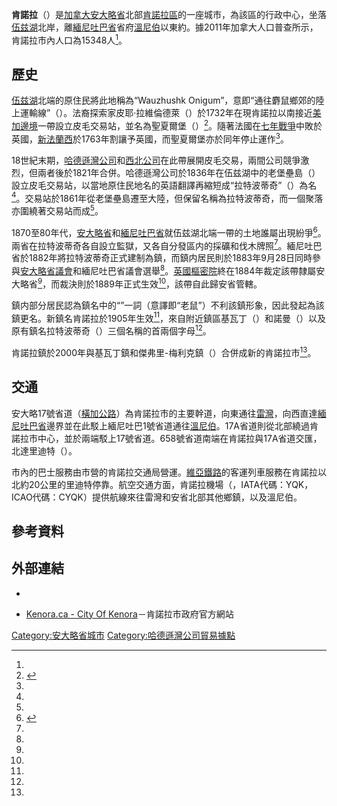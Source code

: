 {{noteTA
|1=zh-hans:桑德贝;zh-hk:雷灣;zh-mo:雷灣;zh-tw:雷灣;
|2=zh-hans:伍兹;zh-hk:活士;zh-mo:活士;zh-tw:伍兹;
|3=zh-hans:马尼托巴;zh-hk:緬尼吐巴;zh-mo:緬尼吐巴;zh-tw:曼尼托巴;
}}
{{For|肯諾拉市對上的安大略省行政區劃|肯諾拉區}}
{{Infobox settlement
|name                   = 肯諾拉
|official_name          = 
|other_name             =
|native_name            = {{lang|en|Kenora}}
|nickname               = 
|settlement_type        = 市
|motto                  = 
<!-- images and maps  ----------->
|image_skyline          = Kenora ON skyline.JPG
|image_caption          = 肯諾拉一景
|image_flag             = 
|flag_size              =
|image_seal             = 
|seal_size              =
|image_shield           = 
|shield_size            =
|image_blank_emblem     =
|blank_emblem_type      =
|blank_emblem_size      =
|image_map              = 
|mapsize                = 
|map_caption            = 
|pushpin_map            = Canada Ontario
|pushpin_mapsize        = 200
|pushpin_map_caption    = 肯諾拉在[[安大略省|安大略省]]的位置
<!-- Location ------------------>
|subdivision_type       = [[國家|國家]]
|subdivision_name       = {{CAN}}
|subdivision_type1      = [[加拿大行政區劃|省]]
|subdivision_name1      = {{ON}}
|subdivision_type2      = [[安大略省行政區劃|分區]]
|subdivision_name2      = [[肯諾拉區|肯諾拉區]]
<!-- Politics ----------------->
|government_footnotes   =
|government_type        =
|leader_title           = 市長
|leader_name            = {{lang|en|Dave Canfield}}
|leader_title1          = 市政機關
|leader_name1           = 肯諾拉市議會
|leader_title2          = [[加拿大國會|國會]]議員
|leader_name2           = Eric Melillo ([[加拿大保守黨|聯邦保守黨]])
|leader_title3          = [[安大略省議會|省議員]]
|leader_name3           = Greg Rickford ([[安大略進步保守黨|安大略進步保守黨]])
|established_title      = 設鎮
|established_date       = 1882年（設為拉特波蒂奇鎮）
|established_title2     = 更名
|established_date2      = 1905年（更名為肯諾拉）
|established_title3     = 改設市
|established_date3      = 2000年
<!-- Area    --------------------->
|area_magnitude         = 
|area_footnotes         = <ref name="census2011" />
|area_total_km2         = 
|area_land_km2          = 211.75
|area_metro_km2         = 
|area_water_km2         =
|area_water_percent     =
<!-- Population   ----------------------->
|population_as_of               = 2011年
|population_footnotes           = <ref name="census2011">{{cite web |url=http://www12.statcan.gc.ca/census-recensement/2011/dp-pd/prof/details/page.cfm?Lang=E&Geo1=CSD&Code1=3560010&Geo2=CD&Code2=3560&Data=Count&SearchText=kenora&SearchType=Begins&SearchPR=35&B1=All&Custom=&TABID=1 |title=Kenora, City Ontario (Census Subdivision) |publisher=Statistics Canada |work=Census profile, Canada 2011 Census |date=2014-01-08|accessdate=2014-03-19}}</ref>
|population_note                =
|population_total               = 15348
|population_metro               = 
|population_density_km2         = 72.5
|population_density_metro_km2   = 
<!-- General information  --------------->
|timezone               = [[北美中部時區|CST]]
|utc_offset             = −6
|timezone_DST           = [[北美中部時區|CDT]]
|utc_offset_DST         = −5
| latd = 49 | latm = 46 | latNS = N
| longd = 94 | longm = 29 | longEW = W
|coordinates_type=type:city(93104)_region:CA-ON
|coordinates_display=inline,title
|elevation_footnotes    =  <!--for references: use <ref> </ref> tags-->
|elevation_m            = 
<!-- Area/postal codes & others -------->
|postal_code_type       = [[加拿大郵區編號|郵區編號前綴]]
|postal_code            = P9N、P0X
|area_code              = 807
|website                = [http://www.kenora.ca/ kenora.ca]
|footnotes              = 
}}

'''肯諾拉'''（{{lang-en|Kenora}}）是[[加拿大|加拿大]][[安大略省|安大略省]]北部[[肯諾拉區|肯諾拉區]]的一座城市，為該區的行政中心，坐落[[伍兹湖|伍兹湖]]北岸，離[[曼尼托巴|緬尼吐巴省]]省府[[溫尼伯|溫尼伯]]以東約{{convert|200|km|mi}}。據2011年加拿大人口普查所示，肯諾拉市內人口為15348人<ref name="census2011"/>。

==歷史==
[[伍兹湖|伍兹湖]]北端的原住民將此地稱為“Wauzhushk Onigum”，意即“通往麝鼠鄉郊的陸上運輸線”（{{lang|en|“portage to the country of the muskrat”}}）。法裔探索家皮耶·拉維倫德萊（{{lang|fr|Pierre La Vérendrye}}）於1732年在現肯諾拉以南接近[[美加邊境|美加邊境]]一帶設立皮毛交易站，並名為聖夏爾堡（{{lang|fr|Fort St. Charles}}）<ref name="hist">{{cite web |url=http://www.lakeofthewoodsmuseum.ca/collectionsandresearch/HistoricalTimeline.aspx |title=Historical Timeline |publisher=Lake of the Woods Museum |accessdate=2014-03-19 |deadurl=yes |archiveurl=https://web.archive.org/web/20140707142506/http://www.lakeofthewoodsmuseum.ca/collectionsandresearch/HistoricalTimeline.aspx |archivedate=2014-07-07 }}</ref>。隨著法國在[[七年戰爭|七年戰爭]]中敗於英國，[[新法蘭西|新法蘭西]]於1763年割讓予英國，而聖夏爾堡亦於同年停止運作<ref name="hist"/>。

18世紀末期，[[哈德遜灣公司|哈德遜灣公司]]和[[西北公司|西北公司]]在此帶展開皮毛交易，兩間公司競爭激烈，但兩者後於1821年合併。哈德遜灣公司於1836年在伍兹湖中的老堡壘島（{{lang|en|Old Fort Island}}）設立皮毛交易站，以當地原住民地名的英語翻譯再縮短成“拉特波蒂奇”（{{lang|en|Rat Portage}}）為名<ref name="hist"/>。交易站於1861年從老堡壘島遷至大陸，但保留名稱為拉特波蒂奇，而一個聚落亦圍繞著交易站而成<ref name="hist"/>。

1870至80年代，[[安大略省|安大略省]]和[[曼尼托巴|緬尼吐巴省]]就伍兹湖北端一帶的土地誰屬出現紛爭<ref name="about">{{cite web |url=http://www.kenora.ca/about-kenora.aspx |title=About Kenora |publisher=肯諾拉市政府 |accessdate=2014-03-19 |deadurl=yes |archiveurl=https://web.archive.org/web/20140223045633/http://www.kenora.ca/about-kenora.aspx |archivedate=2014-02-23 }}</ref>。兩省在拉特波蒂奇各自設立監獄，又各自分發區内的採礦和伐木牌照<ref name="about"/>。緬尼吐巴省於1882年將拉特波蒂奇正式建制為鎮，而鎮内居民則於1883年9月28日同時參與[[安大略省議會|安大略省議會]]和緬尼吐巴省議會選舉<ref name="about"/>。[[英國樞密院|英國樞密院]]終在1884年裁定該帶隸屬安大略省<ref name="hist"/>，而裁決則於1889年正式生效<ref name="about"/>，該帶自此歸安省管轄。

鎮内部分居民認為鎮名中的“{{lang|en|Rat}}”一詞（意譯即“老鼠”）不利該鎮形象，因此發起為該鎮更名。新鎮名肯諾拉於1905年生效<ref name="hist"/>，來自附近鎮區基瓦丁（{{lang|en|Keewatin}}）和諾曼（{{lang|en|Norman}}）以及原有鎮名拉特波蒂奇（{{lang|en|Rat Portage}}）三個名稱的首兩個字母<ref name="about"/>。

肯諾拉鎮於2000年與基瓦丁鎮和傑弗里-梅利克鎮（{{lang|en|Jaffray-Melick}}）合併成新的肯諾拉市<ref name="hist"/>。

==交通==
安大略17號省道（[[橫加公路|橫加公路]]）為肯諾拉市的主要幹道，向東通往[[桑德貝|雷灣]]，向西直達[[曼尼托巴|緬尼吐巴省]]邊界並在此駁上緬尼吐巴1號省道通往[[溫尼伯|溫尼伯]]。17A省道則從北部繞過肯諾拉市中心，並於兩端駁上17號省道。658號省道南端在肯諾拉與17A省道交匯，北達里迪特（{{lang|en|Redditt}}）。

市內的巴士服務由市營的肯諾拉交通局營運。[[維亞鐵路|維亞鐵路]]的客運列車服務在肯諾拉以北約20公里的里迪特停靠。航空交通方面，肯諾拉機場（{{lang|en|Kenora Airport}}，IATA代碼：YQK，ICAO代碼：CYQK）提供航線來往雷灣和安省北部其他鄉鎮，以及溫尼伯。

==參考資料==
{{Reflist}}

==外部連結==
*{{Commons-inline|Category:Kenora|肯諾拉}}
*{{en}}[http://www.kenora.ca/ Kenora.ca - City Of Kenora]－肯諾拉市政府官方網站

[[Category:安大略省城市|Category:安大略省城市]]
[[Category:哈德遜灣公司貿易據點|Category:哈德遜灣公司貿易據點]]
